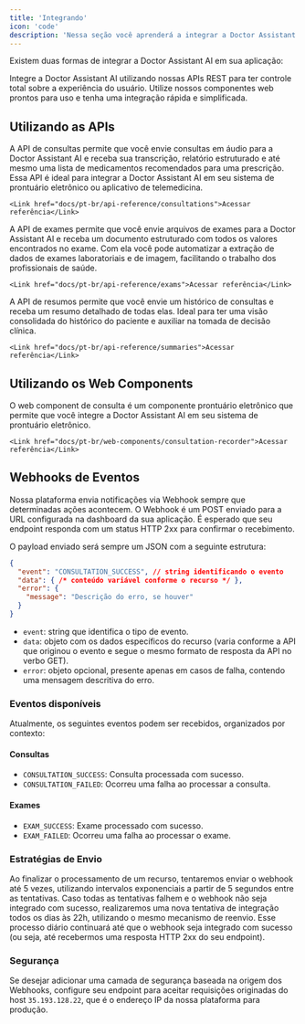 ```yaml
---
title: 'Integrando'
icon: 'code'
description: 'Nessa seção você aprenderá a integrar a Doctor Assistant AI em sua aplicação.'
---
```


Existem duas formas de integrar a Doctor Assistant AI em sua aplicação:

<CardGroup cols={2}>
  <Card title="APIs" icon="code">
    Integre a Doctor Assistant AI utilizando nossas APIs REST para ter controle total sobre a experiência do usuário.
  </Card>
  <Card title="Web Components" icon="browser">
    Utilize nossos componentes web prontos para uso e tenha uma integração rápida e simplificada.
  </Card>
</CardGroup>

## Utilizando as APIs

<AccordionGroup>
  <Accordion title="API de Consultas" icon="stethoscope">
    A API de consultas permite que você envie consultas em áudio para a Doctor Assistant AI e receba sua transcrição, relatório estruturado
    e até mesmo uma lista de medicamentos recomendados para uma prescrição. Essa API é ideal para integrar a Doctor Assistant AI em seu
    sistema de prontuário eletrônico ou aplicativo de telemedicina.

    <Link href="docs/pt-br/api-reference/consultations">Acessar referência</Link>
  </Accordion>
  <Accordion title="API de Exames" icon="file-medical">
    A API de exames permite que você envie arquivos de exames para a Doctor Assistant AI e receba um documento estruturado com todos os valores
    encontrados no exame. Com ela você pode automatizar a extração de dados de exames laboratoriais e de imagem, facilitando o trabalho
    dos profissionais de saúde.

    <Link href="docs/pt-br/api-reference/exams">Acessar referência</Link>
  </Accordion>
  <Accordion title="API de Resumos" icon="clipboard-list">
    A API de resumos permite que você envie um histórico de consultas e receba um resumo detalhado de todas elas. Ideal para ter uma
    visão consolidada do histórico do paciente e auxiliar na tomada de decisão clínica.

    <Link href="docs/pt-br/api-reference/summaries">Acessar referência</Link>
  </Accordion>
</AccordionGroup>

## Utilizando os Web Components

<AccordionGroup>
  <Accordion title="Consultation Recorder" icon="stethoscope">
    O web component de consulta é um componente prontuário eletrônico que permite que você integre a Doctor Assistant AI em seu sistema de prontuário eletrônico.

    <Link href="docs/pt-br/web-components/consultation-recorder">Acessar referência</Link>
  </Accordion>
</AccordionGroup>

## Webhooks de Eventos

Nossa plataforma envia notificações via Webhook sempre que determinadas ações acontecem. O Webhook é um POST enviado para a URL configurada na dashboard da sua aplicação. É esperado que seu endpoint responda com um status HTTP 2xx para confirmar o recebimento.

O payload enviado será sempre um JSON com a seguinte estrutura:

```json
{
  "event": "CONSULTATION_SUCCESS", // string identificando o evento
  "data": { /* conteúdo variável conforme o recurso */ },
  "error": {
    "message": "Descrição do erro, se houver"
  }
}
```

- `event`: string que identifica o tipo de evento.
- `data`: objeto com os dados específicos do recurso (varia conforme a API que originou o evento e segue o mesmo formato de resposta da API no verbo GET).
- `error`: objeto opcional, presente apenas em casos de falha, contendo uma mensagem descritiva do erro.

### Eventos disponíveis

Atualmente, os seguintes eventos podem ser recebidos, organizados por contexto:

#### Consultas
- `CONSULTATION_SUCCESS`: Consulta processada com sucesso.
- `CONSULTATION_FAILED`: Ocorreu uma falha ao processar a consulta.

#### Exames
- `EXAM_SUCCESS`: Exame processado com sucesso.
- `EXAM_FAILED`: Ocorreu uma falha ao processar o exame.

### Estratégias de Envio

Ao finalizar o processamento de um recurso, tentaremos enviar o webhook até 5 vezes, utilizando intervalos exponenciais a partir de 5 segundos entre as tentativas. Caso todas as tentativas falhem e o webhook não seja integrado com sucesso, realizaremos uma nova tentativa de integração todos os dias às 22h, utilizando o mesmo mecanismo de reenvio. Esse processo diário continuará até que o webhook seja integrado com sucesso (ou seja, até recebermos uma resposta HTTP 2xx do seu endpoint).

### Segurança

Se desejar adicionar uma camada de segurança baseada na origem dos Webhooks, configure seu endpoint para aceitar requisições originadas do host `35.193.128.22`, que é o endereço IP da nossa plataforma para produção.
